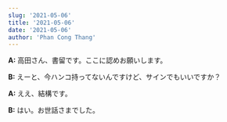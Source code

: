 ```yaml
---
slug: '2021-05-06'
title: '2021-05-06'
date: '2021-05-06'
author: 'Phan Cong Thang'
---
```


**A:** 高田さん、書留です。ここに認めお願いします。

**B:** えーと、今ハンコ持ってないんですけど、サインでもいいですか？

**A:** ええ、結構です。

**B:** はい。お世話さまでした。
